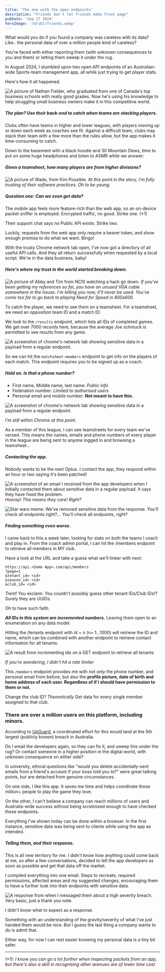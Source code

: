 ```yaml
---
title: 'The one with the open endpoints'
description: "Friends don't let friends make front page"
pubDate: 'Sep 17 2024'
heroImage: '/dribl/friends.webp'
---
```

What would you do if you found a company was careless with its data? Like.. the personal data of over a million people kind of careless?

You're faced with either reporting them (with unknown consequences to you and them) or letting them sweep it under the rug.

In August 2024, I stumbled upon two open API endpoints of an Australian-wide Sports-team management app, all while just trying to get player stats.

Here's how it all happened.

<img
  src="/dribl/nathanforyou.jpg"
  title="Nathan for you"
  alt="A picture of Nathan Fielder, who graduated from one of Canada's top business schools with really good grades. Now he's using his knowledge to help struggling small business owners make it in this competitive world."
/>

##### The plan? Use their back-end to catch when teams are stacking players.

Clubs often have teams in higher and lower leagues, with players moving up or down each week as coaches see fit. Against a difficult team, clubs may stack their team with a few more than the rules allow, but the app makes it time-consuming to catch.

Down to the basement with a black hoodie and 30 Mountain Dews, time to put on some huge headphones and listen to ASMR while we answer:

##### _Given a teamsheet, how many players are from higher divisions?_

<img
  src="/dribl/wade.jpg"
  title="Wade, the programmer from Kim Possible"
  alt="A picture of Wade, from Kim Possible."
/>
_At this point in the story, I'm fully trusting of their software practices. Oh to be young._

##### Question one: Can we even get data?

The mobile app feels more feature-rich than the web app, so an on-device packet sniffer is employed. Encrypted traffic, no good. Strike one. (*1)

Their support chat says no Public API exists. Strike two.

Luckily, requests from the web app only require a bearer token, and show enough promise to do what we want. Bingo!

With the trusty Chrome network tab open, I've now got a directory of all useful API calls. And they all return successfully when requested by a local script. We're in the data business, baby!

##### Here's where my trust in the world started breaking down.
<img
  src="/dribl/ncis.jpg"
  title="Abby Sciuto and Tim McGee"
  alt="A picture of Abby and Tim from NCIS watching a hack go down."
/>
_If you've been getting my references so far, you have an unused VGA cable somewhere in the house. I'm telling you now, it'll never be used. You've come too far to go back to playing Need for Speed in 800x600._

To catch the player, we need to see them on a teamsheet. For a teamsheet, we need an opposition team ID and a match ID:

We look to the `/results` endpoint, which lists all IDs of completed games. We get over 7000 records here, because the average Joe schmuck is permitted to see results from any game.

<img
  src="/dribl/results.png"
  title="Endpoint results"
  alt="A screenshot of chrome's network tab showing sensitive data in a payload from a regular endpoint."
/>

So we can hit the `matchsheet-members` endpoint to get info on the players of each match. This endpoint requires you to be signed up as a coach.

##### Hold on. Is that a phone number?
* First name, Middle name, last name: _Public info_
* Federation number: _Limited to authorised users_
* Personal email and mobile number: **Not meant to have this.**

<img
  src="/dribl/members.png"
  title="Endpoint results"
  alt="A screenshot of chrome's network tab showing sensitive data in a payload from a regular endpoint."
/>

_I'm still within Chrome at this point._

As a member of this league, I can see teamsheets for every team we've versed. This means the names, emails and phone numbers of every player in the league are being sent to anyone logged in and browsing a teamsheet...

##### Contacting the app.
Nobody wants to be the next Optus. I contact the app, they respond within an hour or two saying it's been patched!

<img
  src="/dribl/driblresponse0.png"
  title="Response email"
  alt="A screenshot of an email I received from the app developers when I initially contacted them about sensitive data in a regular payload. It says they have fixed the problem."
/>
_Hooray! This means they care! Right?_

<img
  src="/dribl/meme.jpg"
  title="Star Wars meme"
  alt="Star wars meme: We've removed sensitive data from the response. You'll check all endpoints right?... You'll check all endpoints, right?"
/>

##### Finding something even worse.
I came back to this a week later, looking for stats on both the teams I coach and play in. From the coach admin portal, I can hit the /members endpoint to retrieve all members in MY club.

Have a look at the URL and take a guess what we'll tinker with next:

```
https://api.<Some App>.com/api/members
?page=1
&tenant_id= <id>
&season_id= <id>
&club_id= <id>
```

_Trent!_ You exclaim. You couldn't possibly guess other tenant IDs/Club IDs!? Surely they are UUIDs.

Oh to have such faith.

**_All IDs in this system are incremented numbers._** Leaving them open to an enumeration on any data model.

Hitting the /tenants endpoint with id = n (n= 1…1000) will retrieve the ID and name, which can be combined with another endpoint to retrieve contact information for all tenants.

<img
  src="/dribl/tenants.png"
  title="Tenants"
  alt="A result from incrementing Ids on a GET endpoint to retrieve all tenants"
/>

_If you're wondering, I didn't hit a rate limiter_

This `/members` endpoint provides me with not only the phone number, and personal email from before, but also the **profile picture, date of birth and home address of each user. Regardless of if I should have permission to them or not.**

Change the club ID? _Theoretically_ Get data for every single member assigned to that club.

### There are over a million users on this platform, including minors.

According to [UpGuard](https://www.upguard.com/blog/biggest-data-breaches-australia), a coordinated effort for this would land at the 5th largest (publicly known) breach in Australia.

Do I email the developers again, so they can fix it, and sweep this under the rug? Or contact someone in a higher position in the digital world, with unknown consequence on either side?

In university, ethical questions like "would you delete accidentally-sent emails from a friend's account if your boss told you to?" were great talking points, but are detached from genuine circumstances.

On one side, I like this app. It saves me time and helps coordinate those million+ people to play the game they love.

On the other, I can't believe a company can reach millions of users and Australia-wide success without being scrutinised enough to have checked these endpoints. 

Everything I've shown today can be done within a browser. In the first instance, sensitive data was being sent to clients while using the app as intended.

##### Telling them, and their response.

This is all new territory for me. I didn't know how anything could come back at me, so after a few conversations, decided to tell the app developers as soon as possible and get that data off the market.

I compiled everything into one email. Steps to recreate, required permissions, affected areas and my suggested changes, encouraging them to have a further look into their endpoints with sensitive data.

<img
  src="/dribl/driblresponse.png"
  title="Final Response"
  alt="A response from when I messaged them about a high severity breach. Very basic, just a thank you note."
/>

I didn't know what to expect as a response.

Something with an understanding of the gravity/severity of what I've just handed them would be nice. But I guess the last thing a company wants to do is admit that.

Either way, for now I can rest easier knowing my personal data is a tiny bit safer.

---

(*1): _I know you can go a lot further when inspecting packets from an app, but there's also a skill in recognising other avenues are of lower time cost._